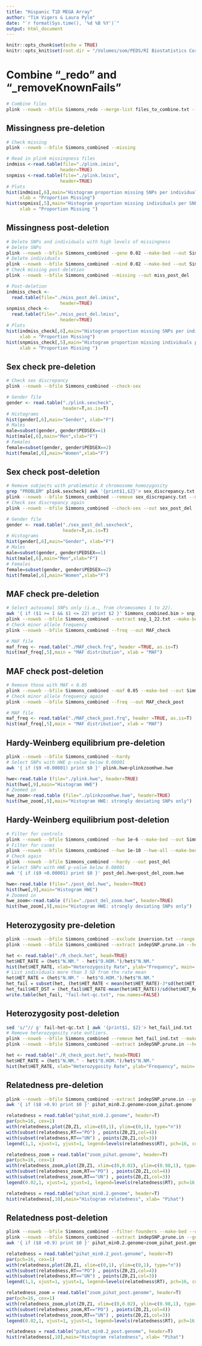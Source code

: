```yaml
---
title: "Hispanic T1D MEGA Array"
author: "Tim Vigers & Laura Pyle"
date: "`r format(Sys.time(), '%d %B %Y')`"
output: html_document
---
```


```r
knitr::opts_chunk$set(echo = TRUE)
knitr::opts_knit$set(root.dir = "/Volumes/som/PEDS/RI Biostatistics Core/Shared/Shared Projects/Laura/BDC/Projects/Kimber Simmons/GWAS/Data_Cleaned")
```

# Combine "_redo" and "_removeKnownFails"

```bash
# Combine files
plink --noweb --bfile Simmons_redo --merge-list files_to_combine.txt --make-bed --out Simmons_combined
```

## Missingness pre-deletion

```bash
# Check missing
plink --noweb --bfile Simmons_combined --missing
```

```r
# Read in plink missingness files
indmiss <-read.table(file="./plink.imiss",
                    header=TRUE)
snpmiss <-read.table(file="./plink.lmiss",
                    header=TRUE)
# Plots 
hist(indmiss[,6],main="Histogram proportion missing SNPs per individual",
     xlab = "Proportion Missing")
hist(snpmiss[,5],main="Histogram proportion missing individuals per SNP",
     xlab = "Proportion Missing ") 
```

## Missingness post-deletion

```bash
# Delete SNPs and individuals with high levels of missingness
# Delete SNPs
plink --noweb --bfile Simmons_combined --geno 0.02 --make-bed --out Simmons_combined
# Delete individuals
plink --noweb --bfile Simmons_combined --mind 0.02 --make-bed --out Simmons_combined
# Check missing post-deletion
plink --noweb --bfile Simmons_combined --missing --out miss_post_del
```

```r
# Post-deletion
indmiss_check <-
  read.table(file="./miss_post_del.imiss",
                    header=TRUE)
snpmiss_check <-
  read.table(file="./miss_post_del.lmiss",
                    header=TRUE)
# Plots
hist(indmiss_check[,6],main="Histogram proportion missing SNPs per individual",
     xlab = "Proportion Missing")
hist(snpmiss_check[,5],main="Histogram proportion missing individuals per SNP",
     xlab = "Proportion Missing ") 
```

## Sex check pre-deletion

```bash
# Check sex discrepancy
plink --noweb --bfile Simmons_combined --check-sex
```

```r
# Gender file
gender <- read.table("./plink.sexcheck",
                     header=T,as.is=T)
# Histograms
hist(gender[,6],main="Gender", xlab="F")
# Males
male=subset(gender, gender$PEDSEX==1)
hist(male[,6],main="Men",xlab="F")
# Females
female=subset(gender, gender$PEDSEX==2)
hist(female[,6],main="Women",xlab="F")
```

## Sex check post-deletion

```bash
# Remove subjects with problematic X chromosome homozygosity
grep "PROBLEM" plink.sexcheck| awk '{print$1,$2}'> sex_discrepancy.txt
plink --noweb --bfile Simmons_combined --remove sex_discrepancy.txt --make-bed --out Simmons_combined
# Check sex discrepancy again
plink --noweb --bfile Simmons_combined --check-sex --out sex_post_del
```

```r
# Gender file
gender <- read.table("./sex_post_del.sexcheck",
                     header=T,as.is=T)
# Histograms
hist(gender[,6],main="Gender", xlab="F")
# Males
male=subset(gender, gender$PEDSEX==1)
hist(male[,6],main="Men",xlab="F")
# Females
female=subset(gender, gender$PEDSEX==2)
hist(female[,6],main="Women",xlab="F")
```

## MAF check pre-deletion

```bash
# Select autosomal SNPs only (i.e., from chromosomes 1 to 22).
awk '{ if ($1 >= 1 && $1 <= 22) print $2 }' Simmons_combined.bim > snp_1_22.txt
plink --noweb --bfile Simmons_combined --extract snp_1_22.txt --make-bed --out Simmons_combined
# Check minor allele frequency
plink --noweb --bfile Simmons_combined --freq --out MAF_check
```

```r
# MAF file
maf_freq <- read.table("./MAF_check.frq", header =TRUE, as.is=T)
hist(maf_freq[,5],main = "MAF distribution", xlab = "MAF")
```

## MAF check post-deletion

```bash
# Remove those with MAF < 0.05
plink --noweb --bfile Simmons_combined --maf 0.05 --make-bed --out Simmons_combined
# Check minor allele frequency again
plink --noweb --bfile Simmons_combined --freq --out MAF_check_post
```

```r
# MAF file
maf_freq <- read.table("./MAF_check_post.frq", header =TRUE, as.is=T)
hist(maf_freq[,5],main = "MAF distribution", xlab = "MAF")
```

## Hardy-Weinberg equilibrium pre-deletion

```bash
plink --noweb --bfile Simmons_combined --hardy
# Select SNPs with HWE p-value below 0.00001
awk '{ if ($9 <0.00001) print $0 }' plink.hwe>plinkzoomhwe.hwe
```

```r
hwe<-read.table (file="./plink.hwe", header=TRUE)
hist(hwe[,9],main="Histogram HWE")
# Zoomed in
hwe_zoom<-read.table (file="./plinkzoomhwe.hwe", header=TRUE)
hist(hwe_zoom[,9],main="Histogram HWE: strongly deviating SNPs only")
```

## Hardy-Weinberg equilibrium post-deletion

```bash
# Filter for controls
plink --noweb --bfile Simmons_combined --hwe 1e-6 --make-bed --out Simmons_combined
# Filter for cases
plink --noweb --bfile Simmons_combined --hwe 1e-10 --hwe-all --make-bed --out Simmons_combined
# Check again
plink --noweb --bfile Simmons_combined --hardy --out post_del
# Select SNPs with HWE p-value below 0.00001
awk '{ if ($9 <0.00001) print $0 }' post_del.hwe>post_del_zoom.hwe
```

```r
hwe<-read.table (file="./post_del.hwe", header=TRUE)
hist(hwe[,9],main="Histogram HWE")
# Zoomed in
hwe_zoom<-read.table (file="./post_del_zoom.hwe", header=TRUE)
hist(hwe_zoom[,9],main="Histogram HWE: strongly deviating SNPs only")
```

## Heterozygosity pre-deletion

```bash
plink --noweb --bfile Simmons_combined --exclude inversion.txt --range --indep-pairwise 50 5 0.2 --out indepSNP
plink --noweb --bfile Simmons_combined --extract indepSNP.prune.in --het --out R_check
```

```r
het <- read.table("./R_check.het", head=TRUE)
het$HET_RATE = (het$"N.NM." - het$"O.HOM.")/het$"N.NM."
hist(het$HET_RATE, xlab="Heterozygosity Rate", ylab="Frequency", main= "Heterozygosity Rate")
# List individuals more than 3 SD from the rate mean
het$HET_RATE = (het$"N.NM." - het$"O.HOM.")/het$"N.NM."
het_fail = subset(het, (het$HET_RATE < mean(het$HET_RATE)-3*sd(het$HET_RATE)) | (het$HET_RATE > mean(het$HET_RATE)+3*sd(het$HET_RATE)));
het_fail$HET_DST = (het_fail$HET_RATE-mean(het$HET_RATE))/sd(het$HET_RATE);
write.table(het_fail, "fail-het-qc.txt", row.names=FALSE)
```

## Heterozygosity post-deletion

```bash
sed 's/"// g' fail-het-qc.txt | awk '{print$1, $2}'> het_fail_ind.txt
# Remove heterozygosity rate outliers.
plink --noweb --bfile Simmons_combined --remove het_fail_ind.txt --make-bed --out Simmons_combined
plink --noweb --bfile Simmons_combined --extract indepSNP.prune.in --het --out R_check_post
```

```r
het <- read.table("./R_check_post.het", head=TRUE)
het$HET_RATE = (het$"N.NM." - het$"O.HOM.")/het$"N.NM."
hist(het$HET_RATE, xlab="Heterozygosity Rate", ylab="Frequency", main= "Heterozygosity Rate")
```

## Relatedness pre-deletion

```bash
plink --noweb --bfile Simmons_combined --extract indepSNP.prune.in --genome --min 0.2 --out pihat_min0.2
awk '{ if ($8 >0.9) print $0 }' pihat_min0.2.genome>zoom_pihat.genome
```

```r
relatedness = read.table("pihat_min0.2.genome", header=T)
par(pch=16, cex=1)
with(relatedness,plot(Z0,Z1, xlim=c(0,1), ylim=c(0,1), type="n"))
with(subset(relatedness,RT=="PO") , points(Z0,Z1,col=4))
with(subset(relatedness,RT=="UN") , points(Z0,Z1,col=3))
legend(1,1, xjust=1, yjust=1, legend=levels(relatedness$RT), pch=16, col=c(4,3))

relatedness_zoom = read.table("zoom_pihat.genome", header=T)
par(pch=16, cex=1)
with(relatedness_zoom,plot(Z0,Z1, xlim=c(0,0.02), ylim=c(0.98,1), type="n"))
with(subset(relatedness_zoom,RT=="PO") , points(Z0,Z1,col=4))
with(subset(relatedness_zoom,RT=="UN") , points(Z0,Z1,col=3))
legend(0.02,1, xjust=1, yjust=1, legend=levels(relatedness$RT), pch=16, col=c(4,3))

relatedness = read.table("pihat_min0.2.genome", header=T)
hist(relatedness[,10],main="Histogram relatedness", xlab= "Pihat")  
```

## Relatedness post-deletion

```bash
plink --noweb --bfile Simmons_combined --filter-founders --make-bed --out Simmons_combined
plink --noweb --bfile Simmons_combined --extract indepSNP.prune.in --genome --min 0.2 --out pihat_min0.2_post
awk '{ if ($8 >0.9) print $0 }' pihat_min0.2.genome>zoom_pihat_post.genome
```

```r
relatedness = read.table("pihat_min0.2_post.genome", header=T)
par(pch=16, cex=1)
with(relatedness,plot(Z0,Z1, xlim=c(0,1), ylim=c(0,1), type="n"))
with(subset(relatedness,RT=="PO") , points(Z0,Z1,col=4))
with(subset(relatedness,RT=="UN") , points(Z0,Z1,col=3))
legend(1,1, xjust=1, yjust=1, legend=levels(relatedness$RT), pch=16, col=c(4,3))

relatedness_zoom = read.table("zoom_pihat_post.genome", header=T)
par(pch=16, cex=1)
with(relatedness_zoom,plot(Z0,Z1, xlim=c(0,0.02), ylim=c(0.98,1), type="n"))
with(subset(relatedness_zoom,RT=="PO") , points(Z0,Z1,col=4))
with(subset(relatedness_zoom,RT=="UN") , points(Z0,Z1,col=3))
legend(0.02,1, xjust=1, yjust=1, legend=levels(relatedness$RT), pch=16, col=c(4,3))

relatedness = read.table("pihat_min0.2_post.genome", header=T)
hist(relatedness[,10],main="Histogram relatedness", xlab= "Pihat") 
```